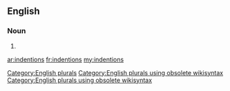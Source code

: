 ==English==

===Noun===
{{head|en}}

# {{plural of|indention}}

[[Category:English plurals]][[Category:English plurals using obsolete wikisyntax]][[Category:English plurals using obsolete wikisyntax]]

[[ar:indentions]]
[[fr:indentions]]
[[my:indentions]]